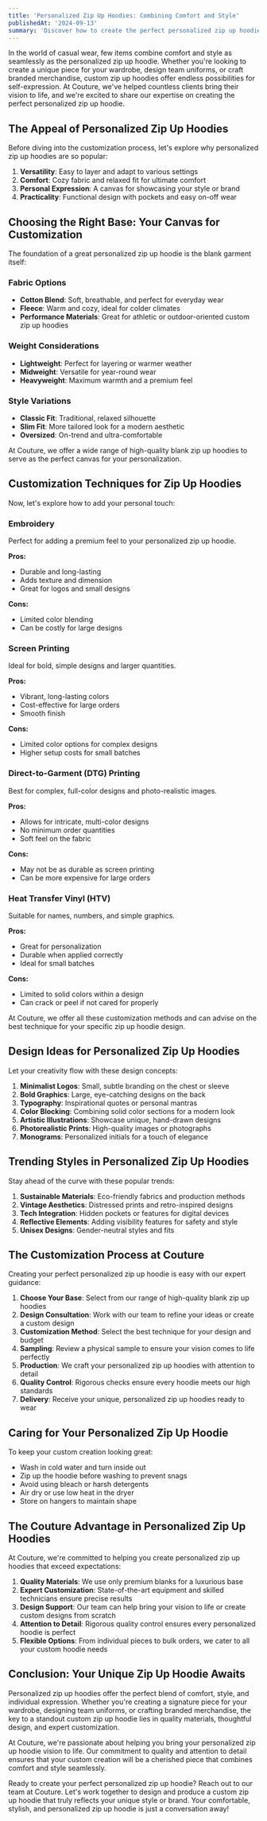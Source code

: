 ```yaml
---
title: 'Personalized Zip Up Hoodies: Combining Comfort and Style'
publishedAt: '2024-09-13'
summary: 'Discover how to create the perfect personalized zip up hoodie that blends comfort with your unique style. Learn about customization options, design tips, and the latest trends in custom zip-up sweatshirts.'
---
```


In the world of casual wear, few items combine comfort and style as seamlessly as the personalized zip up hoodie. Whether you're looking to create a unique piece for your wardrobe, design team uniforms, or craft branded merchandise, custom zip up hoodies offer endless possibilities for self-expression. At Couture, we've helped countless clients bring their vision to life, and we're excited to share our expertise on creating the perfect personalized zip up hoodie.

## The Appeal of Personalized Zip Up Hoodies

Before diving into the customization process, let's explore why personalized zip up hoodies are so popular:

1. **Versatility**: Easy to layer and adapt to various settings
2. **Comfort**: Cozy fabric and relaxed fit for ultimate comfort
3. **Personal Expression**: A canvas for showcasing your style or brand
4. **Practicality**: Functional design with pockets and easy on-off wear

## Choosing the Right Base: Your Canvas for Customization

The foundation of a great personalized zip up hoodie is the blank garment itself:

### Fabric Options

- **Cotton Blend**: Soft, breathable, and perfect for everyday wear
- **Fleece**: Warm and cozy, ideal for colder climates
- **Performance Materials**: Great for athletic or outdoor-oriented custom zip up hoodies

### Weight Considerations

- **Lightweight**: Perfect for layering or warmer weather
- **Midweight**: Versatile for year-round wear
- **Heavyweight**: Maximum warmth and a premium feel

### Style Variations

- **Classic Fit**: Traditional, relaxed silhouette
- **Slim Fit**: More tailored look for a modern aesthetic
- **Oversized**: On-trend and ultra-comfortable

At Couture, we offer a wide range of high-quality blank zip up hoodies to serve as the perfect canvas for your personalization.

## Customization Techniques for Zip Up Hoodies

Now, let's explore how to add your personal touch:

### Embroidery

Perfect for adding a premium feel to your personalized zip up hoodie.

**Pros:**
- Durable and long-lasting
- Adds texture and dimension
- Great for logos and small designs

**Cons:**
- Limited color blending
- Can be costly for large designs

### Screen Printing

Ideal for bold, simple designs and larger quantities.

**Pros:**
- Vibrant, long-lasting colors
- Cost-effective for large orders
- Smooth finish

**Cons:**
- Limited color options for complex designs
- Higher setup costs for small batches

### Direct-to-Garment (DTG) Printing

Best for complex, full-color designs and photo-realistic images.

**Pros:**
- Allows for intricate, multi-color designs
- No minimum order quantities
- Soft feel on the fabric

**Cons:**
- May not be as durable as screen printing
- Can be more expensive for large orders

### Heat Transfer Vinyl (HTV)

Suitable for names, numbers, and simple graphics.

**Pros:**
- Great for personalization
- Durable when applied correctly
- Ideal for small batches

**Cons:**
- Limited to solid colors within a design
- Can crack or peel if not cared for properly

At Couture, we offer all these customization methods and can advise on the best technique for your specific zip up hoodie design.

## Design Ideas for Personalized Zip Up Hoodies

Let your creativity flow with these design concepts:

1. **Minimalist Logos**: Small, subtle branding on the chest or sleeve
2. **Bold Graphics**: Large, eye-catching designs on the back
3. **Typography**: Inspirational quotes or personal mantras
4. **Color Blocking**: Combining solid color sections for a modern look
5. **Artistic Illustrations**: Showcase unique, hand-drawn designs
6. **Photorealistic Prints**: High-quality images or photographs
7. **Monograms**: Personalized initials for a touch of elegance

## Trending Styles in Personalized Zip Up Hoodies

Stay ahead of the curve with these popular trends:

1. **Sustainable Materials**: Eco-friendly fabrics and production methods
2. **Vintage Aesthetics**: Distressed prints and retro-inspired designs
3. **Tech Integration**: Hidden pockets or features for digital devices
4. **Reflective Elements**: Adding visibility features for safety and style
5. **Unisex Designs**: Gender-neutral styles and fits

## The Customization Process at Couture

Creating your perfect personalized zip up hoodie is easy with our expert guidance:

1. **Choose Your Base**: Select from our range of high-quality blank zip up hoodies
2. **Design Consultation**: Work with our team to refine your ideas or create a custom design
3. **Customization Method**: Select the best technique for your design and budget
4. **Sampling**: Review a physical sample to ensure your vision comes to life perfectly
5. **Production**: We craft your personalized zip up hoodies with attention to detail
6. **Quality Control**: Rigorous checks ensure every hoodie meets our high standards
7. **Delivery**: Receive your unique, personalized zip up hoodies ready to wear

## Caring for Your Personalized Zip Up Hoodie

To keep your custom creation looking great:

- Wash in cold water and turn inside out
- Zip up the hoodie before washing to prevent snags
- Avoid using bleach or harsh detergents
- Air dry or use low heat in the dryer
- Store on hangers to maintain shape

## The Couture Advantage in Personalized Zip Up Hoodies

At Couture, we're committed to helping you create personalized zip up hoodies that exceed expectations:

1. **Quality Materials**: We use only premium blanks for a luxurious base
2. **Expert Customization**: State-of-the-art equipment and skilled technicians ensure precise results
3. **Design Support**: Our team can help bring your vision to life or create custom designs from scratch
4. **Attention to Detail**: Rigorous quality control ensures every personalized hoodie is perfect
5. **Flexible Options**: From individual pieces to bulk orders, we cater to all your custom hoodie needs

## Conclusion: Your Unique Zip Up Hoodie Awaits

Personalized zip up hoodies offer the perfect blend of comfort, style, and individual expression. Whether you're creating a signature piece for your wardrobe, designing team uniforms, or crafting branded merchandise, the key to a standout custom zip up hoodie lies in quality materials, thoughtful design, and expert customization.

At Couture, we're passionate about helping you bring your personalized zip up hoodie vision to life. Our commitment to quality and attention to detail ensures that your custom creation will be a cherished piece that combines comfort and style seamlessly.

Ready to create your perfect personalized zip up hoodie? Reach out to our team at Couture. Let's work together to design and produce a custom zip up hoodie that truly reflects your unique style or brand. Your comfortable, stylish, and personalized zip up hoodie is just a conversation away!